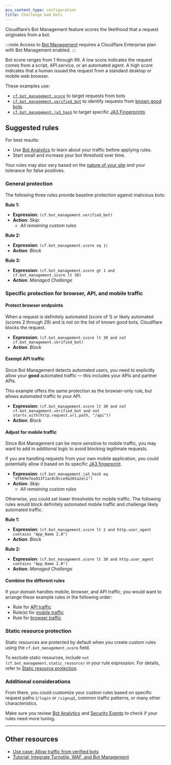```yaml
---
pcx_content_type: configuration
title: Challenge bad bots
---
```


Cloudflare’s Bot Management feature scores the likelihood that a request originates from a bot.

:::note
Access to [Bot Management](/bots/plans/bm-subscription/) requires a Cloudflare Enterprise plan with Bot Management enabled.
:::

Bot score ranges from 1 through 99. A low score indicates the request comes from a script, API service, or an automated agent. A high score indicates that a human issued the request from a standard desktop or mobile web browser.

These examples use:

- [`cf.bot_management.score`](/ruleset-engine/rules-language/fields/reference/cf.bot_management.score/) to target requests from bots
- [`cf.bot_management.verified_bot`](/ruleset-engine/rules-language/fields/reference/cf.bot_management.verified_bot/) to identify requests from [known good bots](https://radar.cloudflare.com/verified-bots)
- [`cf.bot_management.ja3_hash`](/ruleset-engine/rules-language/fields/reference/cf.bot_management.ja3_hash/) to target specific [JA3 Fingerprints](/bots/concepts/ja3-ja4-fingerprint/)

## Suggested rules

For best results:

- Use [Bot Analytics](/bots/bot-analytics/bm-subscription/) to learn about your traffic before applying rules.
- Start small and increase your bot threshold over time.

Your rules may also vary based on the [nature of your site](/bots/get-started/bm-subscription/) and your tolerance for false positives.

### General protection

The following three rules provide baseline protection against malicious bots:

**Rule 1:**

- **Expression**: `(cf.bot_management.verified_bot)`
- **Action**: _Skip:_
  - _All remaining custom rules_

**Rule 2:**

- **Expression**: `(cf.bot_management.score eq 1)`
- **Action**: _Block_

**Rule 3:**

- **Expression**: `(cf.bot_management.score gt 1 and cf.bot_management.score lt 30)`
- **Action**: _Managed Challenge_

### Specific protection for browser, API, and mobile traffic

#### Protect browser endpoints

When a request is definitely automated (score of 1) or likely automated (scores 2 through 29) and is _not_ on the list of known good bots, Cloudflare blocks the request.

- **Expression**: `(cf.bot_management.score lt 30 and not cf.bot_management.verified_bot)`
- **Action**: _Block_

#### Exempt API traffic

Since Bot Management detects automated users, you need to explicitly allow your **good** automated traffic⁠ — this includes your APIs and partner APIs.

This example offers the same protection as the browser-only rule, but allows automated traffic to your API.

- **Expression**: `(cf.bot_management.score lt 30 and not cf.bot_management.verified_bot and not starts_with(http.request.uri.path, "/api"))`
- **Action**: _Block_

#### Adjust for mobile traffic

Since Bot Management can be more sensitive to mobile traffic, you may want to add in additional logic to avoid blocking legitimate requests.

If you are handling requests from your own mobile application, you could potentially allow it based on its specific [JA3 fingerprint](/bots/concepts/ja3-ja4-fingerprint/).

- **Expression**: `(cf.bot_management.ja3_hash eq "df669e7ea913f1ac0c0cce9a201a2ec1")`
- **Action**: _Skip:_
  - _All remaining custom rules_

Otherwise, you could set lower thresholds for mobile traffic. The following rules would block definitely automated mobile traffic and challenge likely automated traffic.

**Rule 1:**

- **Expression**: `(cf.bot_management.score lt 2 and http.user_agent contains "App_Name 2.0")`
- **Action**: _Block_

**Rule 2:**

- **Expression**: `(cf.bot_management.score lt 30 and http.user_agent contains "App_Name 2.0")`
- **Action**: _Managed Challenge_

#### Combine the different rules

If your domain handles mobile, browser, and API traffic, you would want to arrange these example rules in the following order:

- Rule for [API traffic](#exempt-api-traffic)
- Rule(s) for [mobile traffic](#adjust-for-mobile-traffic)
- Rule for [browser traffic](#protect-browser-endpoints)

### Static resource protection

Static resources are protected by default when you create custom rules using the `cf.bot_management.score` field.

To exclude static resources, include `not (cf.bot_management.static_resource)` in your rule expression. For details, refer to [Static resource protection](/bots/reference/static-resources/).

### Additional considerations

From there, you could customize your custom rules based on specific request paths (`/login` or `/signup`), common traffic patterns, or many other characteristics.

Make sure you review [Bot Analytics](/bots/bot-analytics/bm-subscription/) and [Security Events](/waf/analytics/security-events/) to check if your rules need more tuning.

---

## Other resources

- [Use case: Allow traffic from verified bots](/waf/custom-rules/use-cases/allow-traffic-from-verified-bots/)
- [Tutorial: Integrate Turnstile, WAF, and Bot Management](/turnstile/tutorials/integrating-turnstile-waf-and-bot-management/)
